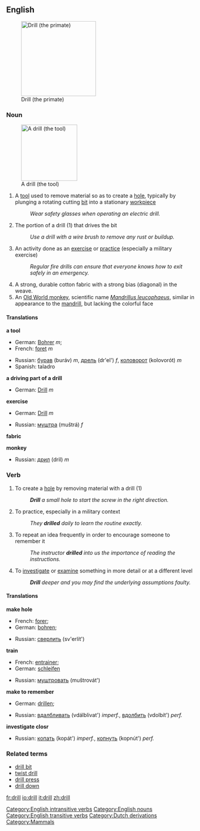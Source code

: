 ==English==
[[Image:Drill primate.png|right|thumb|200px|thumb|Drill (the primate)]]

===Noun===
{{en-noun-reg}}
[[Image:Battdrill.jpg|150px|thumb|A drill (the tool)]]


# A [[tool]] used to remove material so as to create a [[hole]], typically by plunging a rotating cutting [[bit]] into a stationary [[workpiece]]
#:''Wear safety glasses when operating an electric drill.''
# The portion of a drill (1) that drives the bit
#:''Use a drill with a wire brush to remove any rust or buildup.''
# An activity done as an [[exercise]] or [[practice]] (especially a military exercise)
#:''Regular fire drills can ensure that everyone knows how to exit safely in an emergency.''
# A strong, durable cotton fabric with a strong bias (diagonal) in the weave. 
# An [[Old World monkey]], scientific name ''[[Mandrillus leucophaeus]]'', similar in appearance to the [[mandrill]], but lacking the colorful face
====Translations====
'''a tool'''
{{top}}
*German: [[:de:Bohrer|Bohrer]] ''m''; 
*French: [[:fr:foret|foret]] ''m''
{{mid}}
*Russian: [[бурав]] (buráv) ''m'', [[дрель]] (dr'el') ''f'', [[коловорот]] (kolovorót) ''m'' 
*Spanish: taladro
{{bottom}}

'''a driving part of a drill'''
{{top}}
*German: [[:de:Drill|Drill]] ''m''
{{mid}}
{{bottom}}

'''exercise'''
{{top}}
*German: [[:de:Drill|Drill]] ''m''
{{mid}}
*Russian: [[муштра]] (muštrá) ''f''
{{bottom}}

'''fabric'''
{{top}}
{{mid}}
{{bottom}}

'''monkey'''
{{top}}
{{mid}}
*Russian: [[дрил]] (dril) ''m''
{{bottom}}

===Verb===
{{en-infl-reg-consonant|drill||}}

# To create a [[hole]] by removing material with a drill (1)
#:'''''Drill''' a small hole to start the screw in the right direction.''
# To practice, especially in a military context
#:''They '''drilled''' daily to learn the routine exactly.''
# To repeat an idea frequently in order to encourage someone to remember it
#:''The instructor '''drilled''' into us the importance of reading the instructions.''
# To [[investigate]] or [[examine]] something in more detail or at a different level
#:'''''Drill''' deeper and you may find the underlying assumptions faulty.''

====Translations====
'''make hole'''
{{top}}
*French: [[:fr:forer|forer]];
*German: [[:de:bohren|bohren]]; 
{{mid}}
*Russian: [[сверлить]] (sv'erlít')
{{bottom}}

'''train'''
{{top}}
*French: [[:fr:entrainer|entrainer]];
*German: [[:de:schleifen|schleifen]]
{{mid}}
*Russian: [[муштровать]] (muštrovát')
{{bottom}}

'''make to remember'''
{{top}}
*German: [[:de:drillen|drillen]]; 
{{mid}}
*Russian: [[вдалбливать]] (vdálblivat') ''imperf.'', [[вдолбить]] (vdolbít') ''perf.''
{{bottom}}

'''investigate closr'''
{{top}}
{{mid}}
*Russian: [[копать]] (kopát') ''imperf.'', [[копнуть]] (kopnút') ''perf.'' <!--lit. 'to dig'-->
{{bottom}}

===Related terms===
*[[drill bit]]
*[[twist drill]]
*[[drill press]]
*[[drill down]]

[[Category:English intransitive verbs]]
[[Category:English nouns]]
[[Category:English transitive verbs]]

[[Category:Dutch derivations]]
[[Category:Mammals]]

[[fr:drill]]
[[io:drill]]
[[it:drill]]
[[zh:drill]]